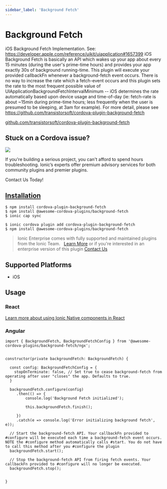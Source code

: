```yaml
---
sidebar_label: 'Background Fetch'
---
```



# Background Fetch

iOS Background Fetch Implementation. See: https://developer.apple.com/reference/uikit/uiapplication#1657399
iOS Background Fetch is basically an API which wakes up your app about every 15 minutes (during the user's prime-time hours) and provides your app exactly 30s of background running-time. This plugin will execute your provided callbackFn whenever a background-fetch event occurs. There is no way to increase the rate which a fetch-event occurs and this plugin sets the rate to the most frequent possible value of UIApplicationBackgroundFetchIntervalMinimum -- iOS determines the rate automatically based upon device usage and time-of-day (ie: fetch-rate is about ~15min during prime-time hours; less frequently when the user is presumed to be sleeping, at 3am for example).
For more detail, please see https://github.com/transistorsoft/cordova-plugin-background-fetch

<p>
  <a href="https://github.com/transistorsoft/cordova-plugin-background-fetch" target="_blank" rel="noopener" className="git-link">github.com/transistorsoft/cordova-plugin-background-fetch</a>
</p>

<h2>Stuck on a Cordova issue?</h2>
<DocsCard
  className="cordova-ee-card"
  header="Don't waste precious time on plugin issues."
  href="https://ionicframework.com/sales?product_of_interest=Ionic%20Native"
>
  <div>
    <img src="/docs/icons/native-cordova-bot.png" className="cordova-ee-img" />
    <p>If you're building a serious project, you can't afford to spend hours troubleshooting. Ionic’s experts offer premium advisory services for both community plugins and premier plugins.</p>
    <DocsButton className="native-ee-detail">Contact Us Today!</DocsButton>
  </div>
</DocsCard>

<h2 id="installation">
  <a href="#installation">Installation</a>
</h2>
<Tabs
  groupId="runtime"
  defaultValue="Capacitor"
  values={[
    { value: 'Capacitor', label: 'Capacitor' },
    { value: 'Cordova', label: 'Cordova' },
    { value: 'Enterprise', label: 'Enterprise' },
  ]}
>
  <TabItem value="Capacitor">

    $ npm install cordova-plugin-background-fetch
    $ npm install @awesome-cordova-plugins/background-fetch
    $ ionic cap sync

  </TabItem>
  <TabItem value="Cordova">

    $ ionic cordova plugin add cordova-plugin-background-fetch
    $ npm install @awesome-cordova-plugins/background-fetch

  </TabItem>
  <TabItem value="Enterprise">
    <blockquote>
      Ionic Enterprise comes with fully supported and maintained plugins from the Ionic Team. &nbsp;
      <a className="btn" href="https://ionic.io/docs/premier-plugins">Learn More</a> or if you're interested in an enterprise version of this plugin <a className="btn" href="https://ionicframework.com/sales?product_of_interest=Ionic%20Enterprise%20Engine">Contact Us</a>
    </blockquote>
  </TabItem>
</Tabs>

## Supported Platforms

- iOS

## Usage

### React

[Learn more about using Ionic Native components in React](../native-community.mdx#react)

### Angular

```tsx
import { BackgroundFetch, BackgroundFetchConfig } from '@awesome-cordova-plugins/background-fetch/ngx';


constructor(private backgroundFetch: BackgroundFetch) {

  const config: BackgroundFetchConfig = {
    stopOnTerminate: false, // Set true to cease background-fetch from operating after user "closes" the app. Defaults to true.
  }

  backgroundFetch.configure(config)
     .then(() => {
         console.log('Background Fetch initialized');

         this.backgroundFetch.finish();

     })
     .catch(e => console.log('Error initializing background fetch', e));

  // Start the background-fetch API. Your callbackFn provided to #configure will be executed each time a background-fetch event occurs. NOTE the #configure method automatically calls #start. You do not have to call this method after you #configure the plugin
  backgroundFetch.start();

  // Stop the background-fetch API from firing fetch events. Your callbackFn provided to #configure will no longer be executed.
  backgroundFetch.stop();


}

```
